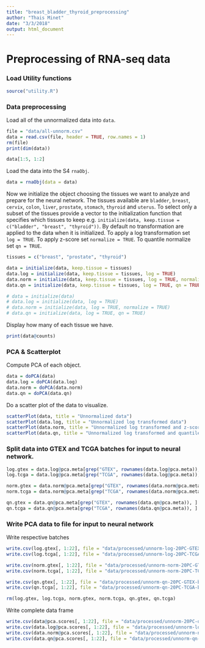```yaml
---
title: "breast_bladder_thyroid_preprocessing"
author: "Thais Minet"
date: "3/3/2018"
output: html_document
---
```


# Preprocessing of RNA-seq data


### Load Utility functions
```r
source("utility.R")
```


### Data preprocessing

Load all of the unnormalized data into `data`.
```r
file = "data/all-unnorm.csv"
data = read.csv(file, header = TRUE, row.names = 1)
rm(file)
print(dim(data))
```

```r
data[1:5, 1:2]
```

Load the data into the S4 `rnaObj`.
```r
data = rnaObj(data = data)
```

Now we initialize the object choosing the tissues we want to analyze and prepare for the neural network. The tissues available are `bladder`, `breast`, `cervix`, `colon`, `liver`, `prostate`, `stomach`, `thyroid` and `uterus`. To select only a subset of the tissues provide a vector to the initialization function that specifies which tissues to keep e.g. `initialize(data, keep.tissue = c("bladder", "breast", "thyroid"))`. By default no transformation are applied to the data when it is initialized. To apply a log transformation set `log = TRUE`. To apply z-score set `normalize = TRUE`. To quantile normalize set `qn = TRUE`.
```r
tissues = c("breast", "prostate", "thyroid")

data = initialize(data, keep.tissue = tissues)
data.log = initialize(data, keep.tissue = tissues, log = TRUE)
data.norm = initialize(data, keep.tissue = tissues, log = TRUE, normalize = TRUE)
data.qn = initialize(data, keep.tissue = tissues, log = TRUE, qn = TRUE)

# data = initialize(data)
# data.log = initialize(data, log = TRUE)
# data.norm = initialize(data, log = TRUE, normalize = TRUE)
# data.qn = initialize(data, log = TRUE, qn = TRUE)
```

Display how many of each tissue we have.
```r
print(data@counts)
```


### PCA & Scatterplot
Compute PCA of each object.
```r
data = doPCA(data)
data.log = doPCA(data.log)
data.norm = doPCA(data.norm)
data.qn = doPCA(data.qn)
```


Do a scatter plot of the data to visualize.
```r
scatterPlot(data, title = "Unnormalized data")
scatterPlot(data.log, title = "Unnormalized log transformed data")
scatterPlot(data.norm, title = "Unnormalized log transformed and z-scored data")
scatterPlot(data.qn, title = "Unnormalized log transformed and quantile normalized data")
```


### Split data into GTEX and TCGA batches for input to neural network.
```r
log.gtex = data.log@pca.meta[grep("GTEX", rownames(data.log@pca.meta)), ]
log.tcga = data.log@pca.meta[grep("TCGA", rownames(data.log@pca.meta)), ]

norm.gtex = data.norm@pca.meta[grep("GTEX", rownames(data.norm@pca.meta)), ]
norm.tcga = data.norm@pca.meta[grep("TCGA", rownames(data.norm@pca.meta)), ]

qn.gtex = data.qn@pca.meta[grep("GTEX", rownames(data.qn@pca.meta)), ]
qn.tcga = data.qn@pca.meta[grep("TCGA", rownames(data.qn@pca.meta)), ]
```

### Write PCA data to file for input to neural network
Write respective batches
```r
write.csv(log.gtex[, 1:22], file = "data/processed/unnorm-log-20PC-GTEX-breast-prostate-thyroid.csv", row.names = TRUE)
write.csv(log.tcga[, 1:22], file = "data/processed/unnorm-log-20PC-TCGA-breast-prostate-thyroid.csv", row.names = TRUE)

write.csv(norm.gtex[, 1:22], file = "data/processed/unnorm-norm-20PC-GTEX-breast-prostate-thyroid.csv", row.names = TRUE)
write.csv(norm.tcga[, 1:22], file = "data/processed/unnorm-norm-20PC-TCGA-breast-prostate-thyroid.csv", row.names = TRUE)

write.csv(qn.gtex[, 1:22], file = "data/processed/unnorm-qn-20PC-GTEX-breast-prostate-thyroid.csv", row.names = TRUE)
write.csv(qn.tcga[, 1:22], file = "data/processed/unnorm-qn-20PC-TCGA-breast-prostate-thyroid.csv", row.names = TRUE)

rm(log.gtex, log.tcga, norm.gtex, norm.tcga, qn.gtex, qn.tcga)
```


Write complete data frame
```r
write.csv(data@pca.scores[, 1:22], file = "data/processed/unnorm-20PC-df-breast-prostate-thyroid.csv", row.names = TRUE)
write.csv(data.log@pca.scores[, 1:22], file = "data/processed/unnorm-log-20PC-df-breast-prostate-thyroid.csv", row.names = TRUE)
write.csv(data.norm@pca.scores[, 1:22], file = "data/processed/unnorm-norm-20PC-df-breast-prostate-thyroid.csv", row.names = TRUE)
write.csv(data.qn@pca.scores[, 1:22], file = "data/processed/unnorm-qn-20PC-df-breast-prostate-thyroid.csv", row.names = TRUE)
```
